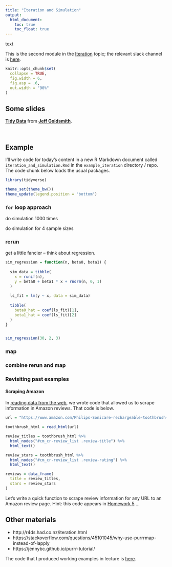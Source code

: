```yaml
---
title: "Iteration and Simulation"
output:
  html_document: 
    toc: true
    toc_float: true
---
```


text

This is the second module in the [Iteration](topic_iteration.html) topic; the relevant slack channel is [here](https://p8105-fall2017.slack.com/messages/C7WC2UPT7).

```r
knitr::opts_chunk$set(
  collapse = TRUE,
  fig.width = 6,
  fig.asp = .6,
  out.width = "90%"
)
```


## Some slides

<script async class="speakerdeck-embed" data-id="ee17524f046c49a58cec601fb98bb72d" data-ratio="1.33333333333333" src="//speakerdeck.com/assets/embed.js"></script>
<div style="margin-bottom:5px"> <strong> <a href="https://speakerdeck.com/jeffgoldsmith/dsi-tidy-text" title="Tidy Text" target="_blank">Tidy Data</a> </strong> from <strong><a href="https://speakerdeck.com/jeffgoldsmith" target="_blank">Jeff Goldsmith</a></strong>. </div><br>


## Example

I'll write code for today's content in a new R Markdown document called `iteration_and_simulation.Rmd` in the `example_iteration` directory / repo. The code chunk below loads the usual packages.

```r
library(tidyverse)

theme_set(theme_bw())
theme_update(legend.position = "bottom")
```

### `for` loop approach

do simulation 1000 times

do simulation for 4 sample sizes

### rerun

get a little fancier -- think about regression.

```r
sim_regression = function(n, beta0, beta1) {
  
  sim_data = tibble(
    x = runif(n),
    y = beta0 + beta1 * x + rnorm(n, 0, 1)
  )
  
  ls_fit = lm(y ~ x, data = sim_data)
  
  tibble(
    beta0_hat = coef(ls_fit)[1],
    beta1_hat = coef(ls_fit)[2]
  )
}


sim_regression(30, 2, 3)

```

### map


### combine rerun and map

### Revisiting past examples

#### Scraping Amazon

In [reading data from the web](reading_data_from_the_web.html), we wrote code that allowed us to scrape information in Amazon reviews. That code is below.

```r
url = "https://www.amazon.com/Philips-Sonicare-rechargeable-toothbrush-HX6211/product-reviews/B00YAR7ZFM/ref=cm_cr_arp_d_viewopt_srt?ie=UTF8&reviewerType=all_reviews&sortBy=recent&pageNumber=1"

toothbrush_html = read_html(url)

review_titles = toothbrush_html %>%
  html_nodes("#cm_cr-review_list .review-title") %>%
  html_text()

review_stars = toothbrush_html %>%
  html_nodes("#cm_cr-review_list .review-rating") %>%
  html_text()

reviews = data_frame(
  title = review_titles,
  stars = review_stars
)
```

Let's write a quick function to scrape review information for any URL to an Amazon review page. Hint: this code appears in [Homework 5](homework_5.html) ...


## Other materials


* http://r4ds.had.co.nz/iteration.html
* https://stackoverflow.com/questions/45101045/why-use-purrrmap-instead-of-lapply 
* https://jennybc.github.io/purrr-tutorial/

The code that I produced working examples in lecture is [here](ZZZZZ).
